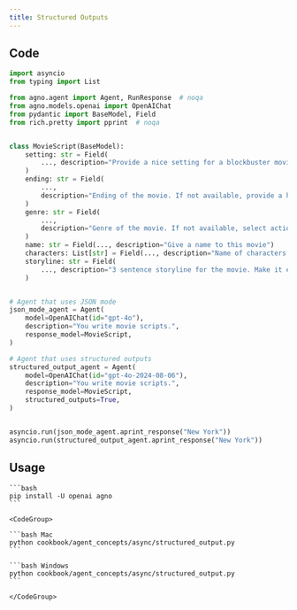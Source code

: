 ```yaml
---
title: Structured Outputs
---
```


## Code

```python cookbook/agent_concepts/async/structured_output.py
import asyncio
from typing import List

from agno.agent import Agent, RunResponse  # noqa
from agno.models.openai import OpenAIChat
from pydantic import BaseModel, Field
from rich.pretty import pprint  # noqa


class MovieScript(BaseModel):
    setting: str = Field(
        ..., description="Provide a nice setting for a blockbuster movie."
    )
    ending: str = Field(
        ...,
        description="Ending of the movie. If not available, provide a happy ending.",
    )
    genre: str = Field(
        ...,
        description="Genre of the movie. If not available, select action, thriller or romantic comedy.",
    )
    name: str = Field(..., description="Give a name to this movie")
    characters: List[str] = Field(..., description="Name of characters for this movie.")
    storyline: str = Field(
        ..., description="3 sentence storyline for the movie. Make it exciting!"
    )


# Agent that uses JSON mode
json_mode_agent = Agent(
    model=OpenAIChat(id="gpt-4o"),
    description="You write movie scripts.",
    response_model=MovieScript,
)

# Agent that uses structured outputs
structured_output_agent = Agent(
    model=OpenAIChat(id="gpt-4o-2024-08-06"),
    description="You write movie scripts.",
    response_model=MovieScript,
    structured_outputs=True,
)


asyncio.run(json_mode_agent.aprint_response("New York"))
asyncio.run(structured_output_agent.aprint_response("New York"))
```

## Usage

<Steps>
  <Snippet file="create-venv-step.mdx" />

  <Step title="Install libraries">

    ```bash
    pip install -U openai agno
    ```

  </Step>

  <Step title="Run Agent">

    <CodeGroup>

    ```bash Mac
    python cookbook/agent_concepts/async/structured_output.py
    ```

    ```bash Windows
    python cookbook/agent_concepts/async/structured_output.py
    ```

    </CodeGroup>

  </Step>

</Steps>